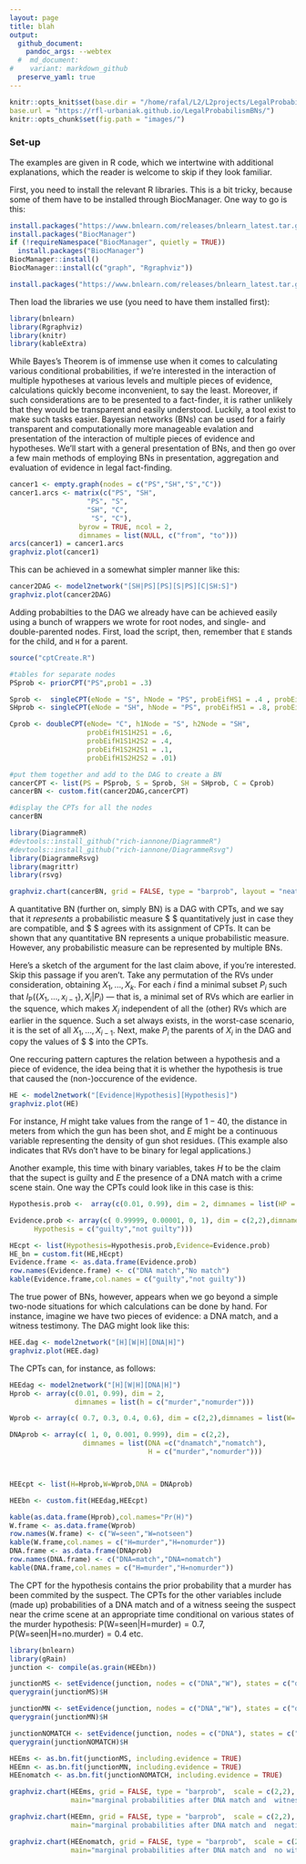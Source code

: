 ```yaml
---
layout: page
title: blah
output:
  github_document:
    pandoc_args: --webtex
  #  md_document:
#    variant: markdown_github
  preserve_yaml: true
---
```


```r
knitr::opts_knit$set(base.dir = "/home/rafal/L2/L2projects/LegalProbabilismBNs", 
base.url = "https://rfl-urbaniak.github.io/LegalProbabilismBNs/")
knitr::opts_chunk$set(fig.path = "images/")
```


### Set-up

The examples are given in R code, which we intertwine with additional explanations, which the reader is welcome to skip if they look familiar. 

First, you need to install the relevant R libraries. This is a bit tricky, because some of them have to be installed through BiocManager. One way to go is this:


\footnotesize
```r
install.packages("https://www.bnlearn.com/releases/bnlearn_latest.tar.gz", repos = NULL, type = "source")
install.packages("BiocManager")
if (!requireNamespace("BiocManager", quietly = TRUE))
  install.packages("BiocManager")
BiocManager::install()
BiocManager::install(c("graph", "Rgraphviz"))

install.packages("https://www.bnlearn.com/releases/bnlearn_latest.tar.gz", repos = NULL, type = "source")

```
\normalsize

Then load the libraries we use (you need to have them installed first):

```r
library(bnlearn)
library(Rgraphviz)
library(knitr)
library(kableExtra)
```



While Bayes's Theorem is of immense use when it comes to calculating various conditional probabilities, if we're interested in the interaction of multiple hypotheses at various levels and multiple pieces of evidence, calculations quickly become inconvenient, to say the least. Moreover, if such considerations are to be presented to a fact-finder, it is rather unlikely that they would be transparent and easily understood. Luckily, a tool exist to make such tasks easier. Bayesian networks (BNs) can be used for a fairly transparent and computationally more manageable evalation and presentation of the interaction of multiple pieces of evidence and hypotheses. We'll start with a general presentation of BNs, and then go over a few main methods of employing BNs in presentation, aggregation and evaluation of evidence in legal fact-finding.  





```r
cancer1 <- empty.graph(nodes = c("PS","SH","S","C"))
cancer1.arcs <- matrix(c("PS", "SH",
                   "PS", "S",
                   "SH", "C",
                    "S", "C"),
                 byrow = TRUE, ncol = 2,
                 dimnames = list(NULL, c("from", "to")))
arcs(cancer1) = cancer1.arcs
graphviz.plot(cancer1)
```


This can be achieved in a somewhat simpler manner like this:

```r
cancer2DAG <- model2network("[SH|PS][PS][S|PS][C|SH:S]")
graphviz.plot(cancer2DAG)
```



Adding probabilties to the DAG we already have can be achieved easily using a bunch of wrappers we wrote for root nodes, and single- and double-parented nodes. First, load the script, then, remember that `E` stands for the child, and `H` for a parent. 

\vspace{1mm}
\footnotesize
```r
source("cptCreate.R")

#tables for separate nodes
PSprob <- priorCPT("PS",prob1 = .3) 

Sprob <-  singleCPT(eNode = "S", hNode = "PS", probEifHS1 = .4 , probEifHS2 =  .2)
SHprob <- singleCPT(eNode = "SH", hNode = "PS", probEifHS1 = .8, probEifHS2 = .3)

Cprob <- doubleCPT(eNode= "C", h1Node = "S", h2Node = "SH",
                   probEifH1S1H2S1 = .6,
                   probEifH1S1H2S2 = .4,
                   probEifH1S2H2S1 = .1,
                   probEifH1S2H2S2 = .01)

#put them together and add to the DAG to create a BN
cancerCPT <- list(PS = PSprob, S = Sprob, SH = SHprob, C = Cprob)
cancerBN <- custom.fit(cancer2DAG,cancerCPT)

#display the CPTs for all the nodes
cancerBN
```
\normalsize

\vspace{1mm}
\footnotesize
```r
library(DiagrammeR)
#devtools::install_github("rich-iannone/DiagrammeR")
#devtools::install_github("rich-iannone/DiagrammeRsvg")
library(DiagrammeRsvg)
library(magrittr)
library(rsvg)

graphviz.chart(cancerBN, grid = FALSE, type = "barprob", layout = "neato", scale = c(1,1.5),  main="marginal probabilities for the cancer BN") 

```
\normalsize


A quantitative BN (further on, simply BN) is a DAG with CPTs, and we say that it *represents* a probabilistic measure $\mathsf{P} $ quantitatively just in case they are compatible, and $\mathsf{P} $ agrees with its assignment of CPTs. It can be shown that any quantitative BN represents a unique probabilistic measure.  However, any probabilistic measure can be represented by multiple BNs.

Here's a sketch of the argument for the last claim above, if you're interested. Skip this passage if you aren't. Take any permutation of the RVs under consideration, obtaining $X_1, \dots, X_k$. For each $i$ find a minimal subset $P_i$ such that $I_{\mathsf{P} {}}(\{X_1,\dots,x_{i-1}\},X_i\vert P_i)$ --- that is, a minimal set of RVs which are earlier in the squence, which makes $X_i$ independent of all the (other) RVs which are earlier in the squence. Such a set always exists, in the worst-case scenario, it is the set of all $X_1,\dots,X_{i-1}$. Next, make $P_i$ the parents of $X_i$ in the DAG and copy the values of $\mathsf{P} $ into the CPTs.




One reccuring pattern captures the relation between a hypothesis and a piece of evidence, the idea being that it is whether the hypothesis is true that caused the (non-)occurence of the evidence. 

\vspace{1mm}
\footnotesize
```r
HE <- model2network("[Evidence|Hypothesis][Hypothesis]")
graphviz.plot(HE)
```
\normalsize



For instance, $H$ might take values from the range of $1-40$, the distance in meters from which the gun has been shot, and $E$ might be a continuous variable representing the density of gun shot residues. (This example also indicates that RVs don't have to be binary for legal applications.) 


Another example, this time with binary variables, takes $H$ to be the claim that the supect is guilty and $E$ the presence of a DNA match with a crime scene stain. One way the CPTs could look like in this case is this:

```r
Hypothesis.prob <-  array(c(0.01, 0.99), dim = 2, dimnames = list(HP =  c("guilty","not guilty")))

Evidence.prob <- array(c( 0.99999, 0.00001, 0, 1), dim = c(2,2),dimnames = list(Evidence = c("DNA match","no match"),
      Hypothesis = c("guilty","not guilty")))

HEcpt <- list(Hypothesis=Hypothesis.prob,Evidence=Evidence.prob)
HE_bn = custom.fit(HE,HEcpt)
Evidence.frame <- as.data.frame(Evidence.prob)
row.names(Evidence.frame) <- c("DNA match","No match")
kable(Evidence.frame,col.names = c("guilty","not guilty"))
```
















The true power of BNs, however, appears when we go beyond a simple two-node situations for which calculations can be done by hand. For instance, imagine we have two pieces of evidence: a DNA match, and a witness testimony. The DAG might look like this:

```r
HEE.dag <- model2network("[H][W|H][DNA|H]")
graphviz.plot(HEE.dag)
```

The CPTs can, for instance, as follows:

```r
HEEdag <- model2network("[H][W|H][DNA|H]")
Hprob <- array(c(0.01, 0.99), dim = 2, 
                dimnames = list(h = c("murder","nomurder")))

Wprob <- array(c( 0.7, 0.3, 0.4, 0.6), dim = c(2,2),dimnames = list(W= c("seen","notseen"), H = c("murder","nomurder")))

DNAprob <- array(c( 1, 0, 0.001, 0.999), dim = c(2,2),
                  dimnames = list(DNA =c("dnamatch","nomatch"),
                                  H = c("murder","nomurder")))



HEEcpt <- list(H=Hprob,W=Wprob,DNA = DNAprob)

HEEbn <- custom.fit(HEEdag,HEEcpt)

kable(as.data.frame(Hprob),col.names="Pr(H)")
W.frame <- as.data.frame(Wprob)
row.names(W.frame) <- c("W=seen","W=notseen")
kable(W.frame,col.names = c("H=murder","H=nomurder"))
DNA.frame <- as.data.frame(DNAprob)
row.names(DNA.frame) <- c("DNA=match","DNA=nomatch")
kable(DNA.frame,col.names = c("H=murder","H=nomurder"))
```

The CPT for the hypothesis contains the prior probability that a murder has been commited by the suspect. The CPTs for the other variables include (made up) probabilities of a DNA match and of a witness seeing the suspect near the crime scene at an appropriate time conditional on various states of the murder hypothesis:  $\mathsf{P} (\textrm{W=seen}\vert \textrm{H=murder})=0.7, \mathsf{P} (\textrm{W=seen}\vert \textrm{H=no.murder})=0.4$ etc. 


\vspace{1mm}
\footnotesize
```r
library(bnlearn)
library(gRain)
junction <- compile(as.grain(HEEbn))

junctionMS <- setEvidence(junction, nodes = c("DNA","W"), states = c("dnamatch","seen") )
querygrain(junctionMS)$H

junctionMN <- setEvidence(junction, nodes = c("DNA","W"), states = c("dnamatch","notseen"))
querygrain(junctionMN)$H

junctionNOMATCH <- setEvidence(junction, nodes = c("DNA"), states = c("nomatch"))
querygrain(junctionNOMATCH)$H

```
\normalsize













```r

HEEms <- as.bn.fit(junctionMS, including.evidence = TRUE) 
HEEmn <- as.bn.fit(junctionMN, including.evidence = TRUE) 
HEEnomatch <- as.bn.fit(junctionNOMATCH, including.evidence = TRUE) 

graphviz.chart(HEEms, grid = FALSE, type = "barprob",  scale = c(2,2), 
               main="marginal probabilities after DNA match and  witness evidence")

graphviz.chart(HEEmn, grid = FALSE, type = "barprob",  scale = c(2,2), 
               main="marginal probabilities after DNA match and  negative witness evidence")

graphviz.chart(HEEnomatch, grid = FALSE, type = "barprob",  scale = c(2,2), 
               main="marginal probabilities after DNA match and  no witness evidence")
```
\normalsize




